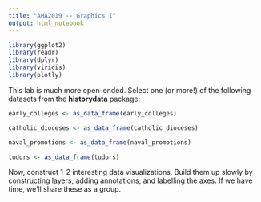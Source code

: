 ```yaml
---
title: "AHA2019 -- Graphics I"
output: html_notebook
---
```


```r
library(ggplot2)
library(readr)
library(dplyr)
library(viridis)
library(plotly)
```

This lab is much more open-ended. Select one (or more!) of the following
datasets from the **historydata** package:

```r
early_colleges <- as_data_frame(early_colleges)
```

```r
catholic_dioceses <- as_data_frame(catholic_dioceses)
```

```r
naval_promotions <- as_data_frame(naval_promotions)
```

```r
tudors <- as_data_frame(tudors)
```

Now, construct 1-2 interesting data visualizations. Build them up slowly by
constructing layers, adding annotations, and labelling the axes. If we have
time, we'll share these as a group.

```r





```




